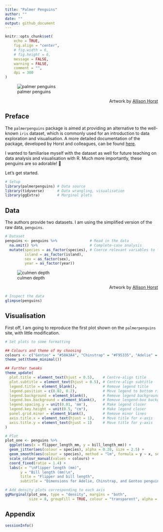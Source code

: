 ```yaml
---
title: "Palmer Penguins"
author: ""
date: ""
output: github_document
---
```


```r
knitr::opts_chunk$set(
	echo = TRUE,
	fig.align = "center",
	# fig.width = 6,
	# fig.height = 6,
	message = FALSE,
	warning = FALSE,
	comment = "",
	dpi = 300
)
```

![palmer penguins](palmer-penguins.png)
<div style = "text-align: right"> Artwork by [Allison Horst](https://www.allisonhorst.com) </div>

## Preface

The `palmerpenguins` package is aimed at providing an alternative to the well-known `iris` dataset, which is commonly used for an introduction to data exploration and visualisation. A more detailed documentation of the package, developed by Horst and colleagues, can be found [here](https://allisonhorst.github.io/palmerpenguins/).

I wanted to familiarise myself with the dataset as well for future teaching on data analysis and visualisation with R. Much more importantly, these penguins are so adorable! &#x1f427;

Let's get started.

```r
# Setup
library(palmerpenguins) # Data source
library(tidyverse)      # Data wrangling, visualisation
library(ggExtra)        # Marginal plots
```

## Data

The authors provide two datasets. I am using the simplified version of the raw data, `penguins`.

```r
# Dataset
penguins <- penguins %>%               # Read in the data
  na.omit() %>%                        # Complete-case analysis
  mutate(species = as_factor(species), # Coerce relevant variables to factors
         island = as_factor(island),
         sex = as_factor(sex),
         year = as_factor(year))
```

![culmen depth](culmen_depth.png)
<div style = "text-align: right"> Artwork by [Allison Horst](https://www.allisonhorst.com) </div>

```r
# Inspect the data
glimpse(penguins)
```

## Visualisation

First off, I am going to reproduce the first plot shown on the `palmerpenguins` site, with little modification.

```r
# Set plots to some formatting

## Colours and theme of my choosing
colours <- c("Gentoo" = "#50A3A4", "Chinstrap" = "#F95335", "Adelie" = "#FCAF38")
theme_set(theme_minimal())

## Further tweaks
theme_update(
  plot.title = element_text(hjust = 0.5),    # Centre-align title
  plot.subtitle = element_text(hjust = 0.5), # Centre-align subtitle
  legend.title = element_blank(),            # Remove legend title
  legend.position = c(0.82, 0.2),            # Move legend to bottom right
  legend.background = element_blank(),       # Remove legend background
  legend.box.background = element_blank(),   # Remove lengend-box background
  legend.spacing.y = unit(0.01, 'mm'),       # Make legend closer
  legend.key.height = unit(0.5, "cm"),       # Make legend closer
  panel.grid.minor = element_blank(),        # Remove minor lines
  axis.title.x = element_text(hjust = 1),    # Move title for x-axis
  axis.title.y = element_text(hjust = 1)     # Move title for y-axis
)
```

```r
# Plot
plot_one <- penguins %>% 
  ggplot(aes(x = flipper_length_mm, y = bill_length_mm)) +
  geom_jitter(aes(colour = species), alpha = 0.20, size = 2.5) +
  geom_smooth(aes(colour = species), method = "lm", formula = y ~ x, se = FALSE) +
  scale_colour_manual(values = colours) +
  coord_fixed(ratio = 1.4) +
  labs(x = "\nFlipper length (mm)",
       y = "Bill length (mm)\n",
       title = "Flipper and bill length",
       subtitle = "Dimensions for Adelie, Chinstrap, and Gentoo penguins\n")

# Add density plots corresponding to each axis
ggMarginal(plot_one, type = "density", margins = "both",
           size = 8, groupFill = TRUE, colour = "transparent", alpha = 0.25)
```

## Appendix

```r
sessionInfo()
```










